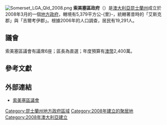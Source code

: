 {{expand|time=2013-12-29T14:31:14+00:00}}
{{refimprove|time=2013-12-29T14:31:14+00:00}}
{{NoteTA
|G1=Country
}}
[[Image:Somerset_LGA_Qld_2008.png|thumb]]
'''索美塞區政府'''（{{lang-en|Somerset Region}}）是[[澳大利亞|澳大利亞]][[昆士蘭州|昆士蘭州]]成立於2008年3月的一個[[昆士蘭州地方政府區域|地方政府]]，轄境有5,379平方公-{里}-，統轄著昔時的「艾斯克郡」與「吉爾考伊郡」。根據2006年的人口調查，居民有19,291人。

==議會==
索美塞區議會有議席6座；區長為直選；年度預算有[[澳幣|澳幣]]2,400萬。 

==參考文獻==
{{reflist}} 

==外部連結==
*[http://www.somerset.qld.gov.au 索美塞區議會] {{Wayback|url=http://www.somerset.qld.gov.au/ |date=20210329155013 }}

{{LGAs SEQ}}
{{Local Government Areas of Queensland}}

{{DEFAULTSORT:Somerset}}
[[Category:昆士蘭州地方政府區域|Category:昆士蘭州地方政府區域]]
[[Category:2008年建立的聚居地|Category:2008年建立的聚居地]]
[[Category:2008年澳大利亞建立|Category:2008年澳大利亞建立]]

{{Queensland-geo-stub}}